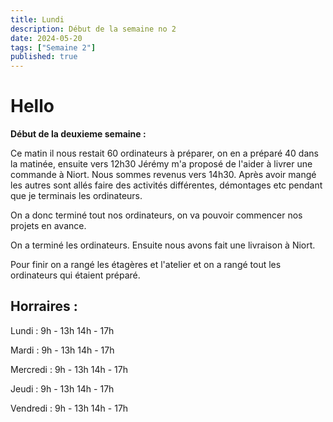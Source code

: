 ```yaml
---
title: Lundi
description: Début de la semaine no 2
date: 2024-05-20
tags: ["Semaine 2"]
published: true
---
```



# Hello

__Début de la deuxieme semaine :__


Ce matin il nous restait 60 ordinateurs à préparer, on en a préparé 40 dans la matinée, ensuite vers 12h30 Jérémy m'a proposé de l'aider à livrer une commande à Niort.
Nous sommes revenus vers 14h30. Après avoir mangé les autres sont allés faire des activités différentes, démontages etc pendant que je terminais les ordinateurs. 

On a donc terminé tout nos ordinateurs, on va pouvoir commencer nos projets en avance. 



On a terminé les ordinateurs. Ensuite nous avons fait une livraison à Niort.

Pour finir on a rangé les étagères et l'atelier et on a rangé tout les ordinateurs qui étaient préparé.


## Horraires :

Lundi    : 9h - 13h 14h - 17h

Mardi    : 9h - 13h 14h - 17h

Mercredi : 9h - 13h 14h - 17h

Jeudi    : 9h - 13h 14h - 17h

Vendredi : 9h - 13h 14h - 17h

